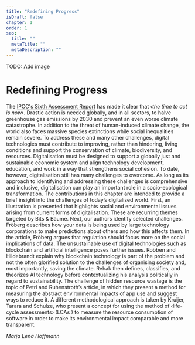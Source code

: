 ```yaml
---
title: "Redefining Progress"
isDraft: false
chapter: 1
order: 1
seo:
  title: ""
  metaTitle: ""
  metaDescription: ""
---
```



TODO: Add image

# Redefining Progress

The [IPCC's Sixth Assessment Report](https://www.ipcc.ch/report/sixth-assessment-report-cycle/) has made it clear that _‹the time to act is now›_. Drastic action is needed globally, and in all sectors, to halve greenhouse gas emissions by 2030 and prevent an even worse climate catastrophe. In addition to the threat of human-induced climate change, the world also faces massive species extinctions while social inequalities remain severe. To address these and many other challenges, digital technologies must contribute to improving, rather than hindering, living conditions and support the conservation of climate, biodiversity, and resources. Digitalisation must be designed to support a globally just and sustainable economic system and align technology development, education, and work in a way that strengthens social cohesion. To date, however, digitalisation still has many challenges to overcome. As long as its approach to identifying and addressing these challenges is comprehensive and inclusive, digitalisation can play an important role in a socio-ecological transformation. The contributions in this chapter are intended to provide a brief insight into the challenges of today’s digitalised world. First, an illustration is presented that highlights social and environmental issues arising from current forms of digitalisation. These are recurring themes targeted by Bits & Bäume. Next, our authors identify selected challenges. Fröberg describes how your data is being used by large technology corporations to make predictions about others and how this affects them. In the article, Fröberg argues that regulation should focus more on the social implications of data. The unsustainable use of digital technologies such as blockchain and artificial intelligence poses further issues. Robben and Hildebrandt explain why blockchain technology is part of the problem and not the often glorified solution to the challenges of organising society and, most importantly, saving the climate. Rehak then defines, classifies, and theorizes AI technology before contextualizing his analysis politically in regard to sustainability. The challenge of hidden resource wastage is the topic of Petri and Ruhenstroth’s article, in which they present a method for measuring the abstract environmental impacts of app use and suggest ways to reduce it. A different methodological approach is taken by Kruijer, Tarara and Schulze, who present a concept for using the method of ‹life-cycle assessments› (LCAs ) to measure the resource consumption of software in order to make its environmental impact comparable and more transparent.

_Marja Lena Hoffmann_
